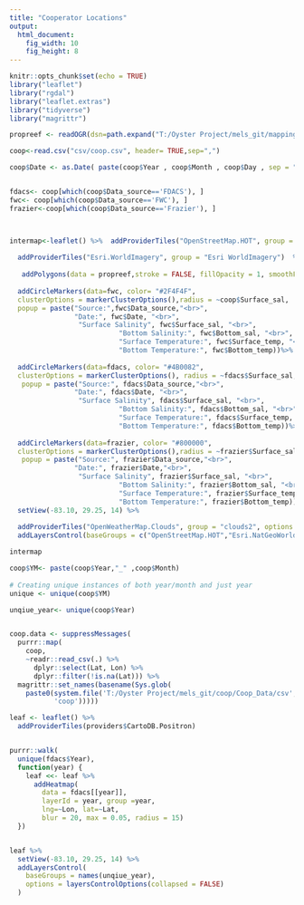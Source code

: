 ```yaml
---
title: "Cooperator Locations"
output:
  html_document:
    fig_width: 10
    fig_height: 8
---
```


```r
knitr::opts_chunk$set(echo = TRUE)
library("leaflet")
library("rgdal")
library("leaflet.extras")
library("tidyverse")
library("magrittr")
```

```r

propreef <- readOGR(dsn=path.expand("T:/Oyster Project/mels_git/mapping/shapefile"), layer = "LC_reef_elements")

coop<-read.csv("csv/coop.csv", header= TRUE,sep=",")

coop$Date <- as.Date( paste(coop$Year , coop$Month , coop$Day , sep = "." )  , format = "%Y.%m.%d" )


fdacs<- coop[which(coop$Data_source=='FDACS'), ]
fwc<- coop[which(coop$Data_source=='FWC'), ]
frazier<-coop[which(coop$Data_source=='Frazier'), ]




```

```r

intermap<-leaflet() %>%  addProviderTiles("OpenStreetMap.HOT", group = "OpenStreetMap.HOT") %>% addProviderTiles("Esri.NatGeoWorldMap", group = "Esri.NatGeoWorldMap") %>%
  
  addProviderTiles("Esri.WorldImagery", group = "Esri WorldImagery")  %>% 
  
   addPolygons(data = propreef,stroke = FALSE, fillOpacity = 1, smoothFactor = 0.5, group= "Proposed Reef", color="black")%>%
  
  addCircleMarkers(data=fwc, color= "#2F4F4F",
  clusterOptions = markerClusterOptions(),radius = ~coop$Surface_sal,
  popup = paste("Source:",fwc$Data_source,"<br>",
                "Date:", fwc$Date, "<br>",
                 "Surface Salinity", fwc$Surface_sal, "<br>",
                           "Bottom Salinity:", fwc$Bottom_sal, "<br>",
                           "Surface Temperature:", fwc$Surface_temp, "<br>",
                           "Bottom Temperature:", fwc$Bottom_temp))%>%
  
  addCircleMarkers(data=fdacs, color= "#4B0082",
  clusterOptions = markerClusterOptions(), radius = ~fdacs$Surface_sal,
   popup = paste("Source:", fdacs$Data_source,"<br>",
                "Date:", fdacs$Date, "<br>",
                 "Surface Salinity", fdacs$Surface_sal, "<br>",
                           "Bottom Salinity:", fdacs$Bottom_sal, "<br>",
                           "Surface Temperature:", fdacs$Surface_temp, "<br>",
                           "Bottom Temperature:", fdacs$Bottom_temp))%>%
  
  addCircleMarkers(data=frazier, color= "#800000",
  clusterOptions = markerClusterOptions(),radius = ~frazier$Surface_sal,
   popup = paste("Source:", frazier$Data_source,"<br>",
                "Date:", frazier$Date,"<br>",
                 "Surface Salinity", frazier$Surface_sal, "<br>",
                           "Bottom Salinity:", frazier$Bottom_sal, "<br>",
                           "Surface Temperature:", frazier$Surface_temp, "<br>",
                           "Bottom Temperature:", frazier$Bottom_temp))%>%
  setView(-83.10, 29.25, 14) %>%
  
  addProviderTiles("OpenWeatherMap.Clouds", group = "clouds2", options = tileOptions(opacity = 0.6)) %>%
  addLayersControl(baseGroups = c("OpenStreetMap.HOT","Esri.NatGeoWorldMap","Esri WorldImagery"))

```


```r
intermap
```


```r

coop$YM<- paste(coop$Year,"_" ,coop$Month)
  
# Creating unique instances of both year/month and just year  
unique <- unique(coop$YM)

unqiue_year<- unique(coop$Year)


coop.data <- suppressMessages(
  purrr::map(
    coop,
    ~readr::read_csv(.) %>%
      dplyr::select(Lat, Lon) %>%
      dplyr::filter(!is.na(Lat))) %>%
  magrittr::set_names(basename(Sys.glob(
    paste0(system.file('T:/Oyster Project/mels_git/coop/Coop_Data/csv', package='leaflet.extras'),
           'coop')))))

leaf <- leaflet() %>%
  addProviderTiles(providers$CartoDB.Positron)


purrr::walk(
  unique(fdacs$Year),
  function(year) {
    leaf <<- leaf %>%
      addHeatmap(
        data = fdacs[[year]],
        layerId = year, group =year,
        lng=~Lon, lat=~Lat,
        blur = 20, max = 0.05, radius = 15)
  })


leaf %>%
  setView(-83.10, 29.25, 14) %>%
  addLayersControl(
    baseGroups = names(unqiue_year),
    options = layersControlOptions(collapsed = FALSE)
  )



```







